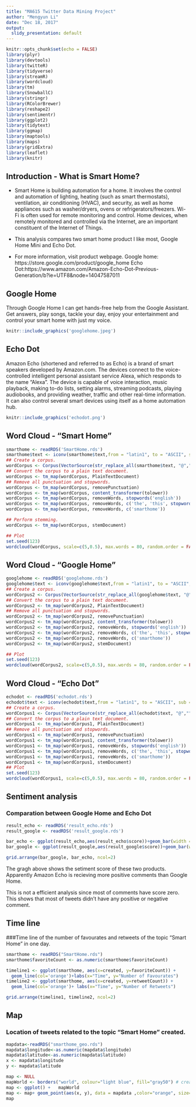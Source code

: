 ```yaml
---
title: "MA615 Twitter Data Mining Project"
author: "Mengyun Li"
date: "Dec 18, 2017"
output:
  slidy_presentation: default
---
```


```r
knitr::opts_chunk$set(echo = FALSE)
library(plyr)
library(devtools)
library(twitteR)
library(tidyverse)
library(streamR)
library(wordcloud)
library(tm)
library(SnowballC)
library(stringr)
library(RColorBrewer)
library(reshape2)
library(sentimentr)
library(ggplot2)
library(tidytext)
library(ggmap)
library(maptools)
library(maps)
library(gridExtra)
library(leaflet)
library(knitr)
```

## Introduction - What is Smart Home?

- Smart Home is building automation for a home. It involves the control and automation of lighting, heating (such as smart thermostats), ventilation, air conditioning (HVAC), and security, as well as home appliances such as washer/dryers, ovens or refrigerators/freezers. Wi-Fi is often used for remote monitoring and control. Home devices, when remotely monitored and controlled via the Internet, are an important constituent of the Internet of Things.

- This analysis compares two smart home product I like most, Google Home Mini and Echo Dot. 

- For more information, visit product webpage.\newline 
Google home: https://store.google.com/product/google_home \newline
Echo Dot:https://www.amazon.com/Amazon-Echo-Dot-Previous-Generation/b?ie=UTF8&node=14047587011 

## Google Home
Through Google Home I can get hands-free help from the Google Assistant. Get answers, play songs, tackle your day, enjoy your entertainment and control your smart home with just my voice.\newline

```r
knitr::include_graphics('googlehome.jpeg')
```

## Echo Dot
Amazon Echo (shortened and referred to as Echo) is a brand of smart speakers developed by Amazon.com. The devices connect to the voice-controlled intelligent personal assistant service Alexa, which responds to the name "Alexa". The device is capable of voice interaction, music playback, making to-do lists, setting alarms, streaming podcasts, playing audiobooks, and providing weather, traffic and other real-time information. It can also control several smart devices using itself as a home automation hub.\newline

```r
knitr::include_graphics('echodot.png')
```

## Word Cloud - "Smart Home"
```r
smarthome <- readRDS('SmartHome.rds')
smarthome$text <- iconv(smarthome$text,from = "latin1", to = "ASCII", sub = "")
## Create a corpus.
wordCorpus <- Corpus(VectorSource(str_replace_all(smarthome$text, "@","")))
## Convert the corpus to a plain text document.
wordCorpus <- tm_map(wordCorpus, PlainTextDocument)
## Remove all punctuation and stopwords.
wordCorpus <- tm_map(wordCorpus, removePunctuation)
wordCorpus <- tm_map(wordCorpus, content_transformer(tolower))
wordCorpus <- tm_map(wordCorpus, removeWords, stopwords('english'))
wordCorpus <- tm_map(wordCorpus, removeWords, c('the', 'this', stopwords('english')))
wordCorpus <- tm_map(wordCorpus, removeWords, c('smarthome'))

## Perform stemming.
wordCorpus <- tm_map(wordCorpus, stemDocument)

## Plot
set.seed(123)
wordcloud(wordCorpus, scale=c(5,0.5), max.words = 80, random.order = FALSE, rot.per=0.35, use.r.layout=FALSE, colors = brewer.pal(4, "Dark2"))
```

## Word Cloud - "Google Home"
```r
googlehome <- readRDS('googlehome.rds')
googlehome$text <- iconv(googlehome$text,from = "latin1", to = "ASCII", sub = "")
## Create a corpus.
wordCorpus2 <- Corpus(VectorSource(str_replace_all(googlehome$text, "@","")))
## Convert the corpus to a plain text document.
wordCorpus2 <- tm_map(wordCorpus2, PlainTextDocument)
## Remove all punctuation and stopwords.
wordCorpus2 <- tm_map(wordCorpus2, removePunctuation)
wordCorpus2 <- tm_map(wordCorpus2, content_transformer(tolower))
wordCorpus2 <- tm_map(wordCorpus2, removeWords, stopwords('english'))
wordCorpus2 <- tm_map(wordCorpus2, removeWords, c('the', 'this', stopwords('english')))
wordCorpus2 <- tm_map(wordCorpus2, removeWords, c('smarthome'))
wordCorpus2 <- tm_map(wordCorpus2, stemDocument)

## Plot
set.seed(123)
wordcloud(wordCorpus2, scale=c(5,0.5), max.words = 80, random.order = FALSE, rot.per=0.35, use.r.layout=FALSE, colors = brewer.pal(4, "Dark2"))
```

## Word Cloud - "Echo Dot"
```r
echodot <- readRDS('echodot.rds')
echodot$text <- iconv(echodot$text,from = "latin1", to = "ASCII", sub = "")
## Create a corpus.
wordCorpus1 <- Corpus(VectorSource(str_replace_all(echodot$text, "@","")))
## Convert the corpus to a plain text document.
wordCorpus1 <- tm_map(wordCorpus1, PlainTextDocument)
## Remove all punctuation and stopwords.
wordCorpus1 <- tm_map(wordCorpus1, removePunctuation)
wordCorpus1 <- tm_map(wordCorpus1, content_transformer(tolower))
wordCorpus1 <- tm_map(wordCorpus1, removeWords, stopwords('english'))
wordCorpus1 <- tm_map(wordCorpus1, removeWords, c('the', 'this', stopwords('english')))
wordCorpus1 <- tm_map(wordCorpus1, removeWords, c('smarthome'))
wordCorpus1 <- tm_map(wordCorpus1, stemDocument)
## Plot
set.seed(123)
wordcloud(wordCorpus1, scale=c(5,0.5), max.words = 80, random.order = FALSE, rot.per=0.35, use.r.layout=FALSE, colors = brewer.pal(4, "Dark2"))
```

## Sentiment analysis 
### Comparation between Google Home and Echo Dot
```r
result_echo <- readRDS('result_echo.rds')
result_google <- readRDS('result_google.rds')

bar_echo <- ggplot(result_echo,aes(result_echo$score))+geom_bar(width = 0.3, fill='orange') +labs(x="Sentiment score for Echo Dot")
bar_google <- ggplot(result_google,aes(result_google$score))+geom_bar(width = 0.3, fill='orange') +labs(x="Sentiment score for Google Home")

grid.arrange(bar_google, bar_echo, ncol=2)
```

The gragh above shows the setiment score of these two products. Apparently Amazon Echo is recieving more positive comments than Google Home. 

This is not a efficient analysis since most of comments have score zero. This shows that most of tweets didn't have any positive or negative comment.

## Time line
###Time line of the number of favourates and retweets of the topic "Smart Home" in one day.

```r
smarthome <- readRDS("SmartHome.rds")
smarthome$favoriteCount <- as.numeric(smarthome$favoriteCount)

timeline1 <- ggplot(smarthome, aes(x=created, y=favoriteCount)) +
  geom_line(col='orange')+labs(x="Time", y="Number of Favourates")
timeline2 <- ggplot(smarthome, aes(x=created, y=retweetCount)) +
  geom_line(col='orange')+ labs(x="Time", y="Number of Retweets")

grid.arrange(timeline1, timeline2, ncol=2)
```

## Map
### Location of tweets related to the topic "Smart Home" created.
```r
mapdata<-readRDS("smarthome_geo.rds")
mapdata$longitude<-as.numeric(mapdata$longitude)
mapdata$latitude<-as.numeric(mapdata$latitude)
x <- mapdata$longitude
y <- mapdata$latitude

map <- NULL
mapWorld <- borders("world", colour="light blue", fill="gray50") # create a layer of borders
map <- ggplot() +   mapWorld
map <- map+ geom_point(aes(x, y), data = mapdata ,color="orange", size=2) 
map

```





